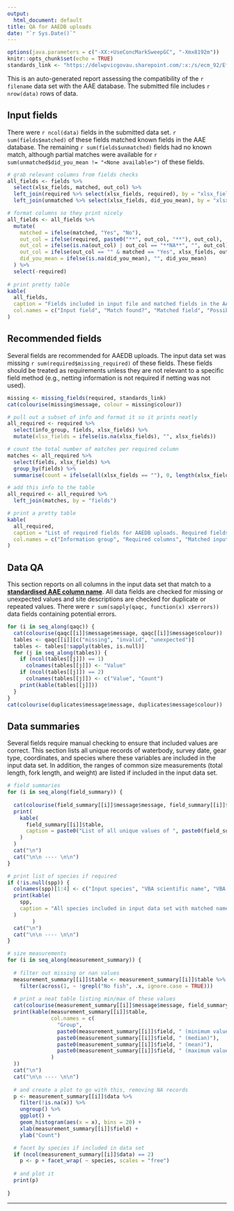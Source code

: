 ```yaml
---
output:
  html_document: default
title: QA for AAEDB uploads
date: "`r Sys.Date()`"
---
```


```r
options(java.parameters = c("-XX:+UseConcMarkSweepGC", "-Xmx8192m"))
knitr::opts_chunk$set(echo = TRUE)
standards_link <- "https://delwpvicgovau.sharepoint.com/:x:/s/ecm_92/Ef0hdVPgLa5Eud1xoKyASvQBdQWWJhW0BmR-wpSLPCT_KA?e=Qzpv0K"
```

This is an auto-generated report assessing the compatibility of the `r filename` data set with the AAE database. The submitted file includes `r nrow(data)` rows of data.

## Input fields

There were `r ncol(data)` fields in the submitted data set. `r sum(fields$matched)` of these fields matched known fields in the AAE database. The remaining `r sum(fields$unmatched)` fields had no known match, although partial matches were available for `r sum(unmatched$did_you_mean != "<None available>")` of these fields.

```r
# grab relevant columns from fields checks
all_fields <- fields %>%
  select(xlsx_fields, matched, out_col) %>%
  left_join(required %>% select(xlsx_fields, required), by = "xlsx_fields") %>%
  left_join(unmatched %>% select(xlsx_fields, did_you_mean), by = "xlsx_fields")

# format columns so they print nicely
all_fields <- all_fields %>%
  mutate(
    matched = ifelse(matched, "Yes", "No"),
    out_col = ifelse(required, paste0("**", out_col, "**"), out_col),
    out_col = ifelse(is.na(out_col) | out_col == "**NA**", "", out_col),
    out_col = ifelse(out_col == "" & matched == "Yes", xlsx_fields, out_col),
    did_you_mean = ifelse(is.na(did_you_mean), "", did_you_mean)
  ) %>%
  select(-required)
    
# print pretty table
kable(
  all_fields,
  caption = "Fields included in input file and matched fields in the AAEDB. Where an input field was not recognised, suggested matches are listed in the right-hand column.",
  col.names = c("Input field", "Match found?", "Matched field", "Possible matches")
)
```


## Recommended fields

Several fields are recommended for AAEDB uploads. The input data set was missing `r sum(required$missing_required)` of these fields. These fields should be treated as requirements unless they are not relevant to a specific field method (e.g., netting information is not required if netting was not used).

```r
missing <- missing_fields(required, standards_link)
cat(colourise(missing$message, colour = missing$colour))
```

```r
# pull out a subset of info and format it so it prints neatly
all_required <- required %>% 
  select(info_group, fields, xlsx_fields) %>%
  mutate(xlsx_fields = ifelse(is.na(xlsx_fields), "", xlsx_fields))

# count the total number of matches per required column
matches <- all_required %>%
  select(fields, xlsx_fields) %>%
  group_by(fields) %>%
  summarise(count = ifelse(all(xlsx_fields == ""), 0, length(xlsx_fields)))

# add this info to the table
all_required <- all_required %>% 
  left_join(matches, by = "fields")

# print a pretty table
kable(
  all_required,
  caption = "List of required fields for AAEDB uploads. Required fields not found in the input are shown in bold.",
  col.names = c("Information group", "Required columns", "Matched input columns", "Number of matches in input")
)
```


## Data QA

This section reports on all columns in the input data set that match to a [**standardised AAE column name**](`r standards_link`). All data fields are checked for missing or unexpected values and site descriptions are checked for duplicate or repeated values. There were `r sum(sapply(qaqc, function(x) x$errors))` data fields containing potential errors.

```r
for (i in seq_along(qaqc)) {
  cat(colourise(qaqc[[i]]$message$message, qaqc[[i]]$message$colour))
  tables <- qaqc[[i]][c("missing", "invalid", "unexpected")]
  tables <- tables[!sapply(tables, is.null)]
  for (j in seq_along(tables)) {
    if (ncol(tables[[j]]) == 1)
      colnames(tables[[j]]) <- "Value"
    if (ncol(tables[[j]]) == 2)
      colnames(tables[[j]]) <- c("Value", "Count")
    print(kable(tables[[j]]))
  }
}
cat(colourise(duplicates$message$message, duplicates$message$colour))
```


## Data summaries

Several fields require manual checking to ensure that included values are correct. This section lists all unique records of waterbody, survey date, gear type, coordinates, and species where these variables are included in the input data set. In addition, the ranges of common size measurements (total length, fork length, and weight) are listed if included in the input data set.


```r
# field summaries
for (i in seq_along(field_summary)) {
  
  cat(colourise(field_summary[[i]]$message$message, field_summary[[i]]$colour))
  print(
    kable(
      field_summary[[i]]$table,
      caption = paste0("List of all unique values of ", paste0(field_summary[[i]]$field, collapse = " and "), ". NA values indicate missing or incorrectly formatted values in the input data set (e.g., characters mixed with numbers, unrecognised symbols).")
    )
  )
  cat("\n")
  cat("\n\n ---- \n\n")
}

# print list of species if required
if (!is.null(spp)) {
  colnames(spp)[1:4] <- c("Input species", "VBA scientific name", "VBA common name", "Possible matches")
  print(kable(
    spp,
    caption = "All species included in input data set with matched names from the VBA database where possible. Where no match is found, possible alternatives are suggested if a similar name exists in the VBA database."
  )
        )
  cat("\n")
  cat("\n\n ---- \n\n")
}

# size measurements
for (i in seq_along(measurement_summary)) {
  
  # filter out missing or nan values
  measurement_summary[[i]]$table <- measurement_summary[[i]]$table %>%
    filter(across(1, ~ !grepl("No fish", .x, ignore.case = TRUE)))
  
  # print a neat table listing min/max of these values
  cat(colourise(measurement_summary[[i]]$message$message, field_summary[[i]]$colour))
  print(kable(measurement_summary[[i]]$table,
              col.names = c(
                "Group",
                paste0(measurement_summary[[i]]$field, " (minimum value)"),
                paste0(measurement_summary[[i]]$field, " (median)"),
                paste0(measurement_summary[[i]]$field, " (mean)"),
                paste0(measurement_summary[[i]]$field, " (maximum value)")
              )
  ))
  cat("\n")
  cat("\n\n ---- \n\n")
  
  # and create a plot to go with this, removing NA records
  p <- measurement_summary[[i]]$data %>%
    filter(!is.na(x)) %>%
    ungroup() %>%
    ggplot() +
    geom_histogram(aes(x = x), bins = 20) +
    xlab(measurement_summary[[i]]$field) +
    ylab("Count")

  # facet by species if included in data set
  if (ncol(measurement_summary[[i]]$data) == 2)
    p <- p + facet_wrap( ~ species, scales = "free")
  
  # and plot it
  print(p)
  
}

```

---
